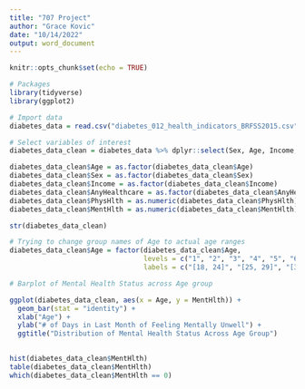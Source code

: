 ```yaml
---
title: "707 Project"
author: "Grace Kovic"
date: "10/14/2022"
output: word_document
---
```


```r
knitr::opts_chunk$set(echo = TRUE)
```

```r
# Packages
library(tidyverse)
library(ggplot2)
```

```r
# Import data 
diabetes_data = read.csv("diabetes_012_health_indicators_BRFSS2015.csv")
```

```r
# Select variables of interest
diabetes_data_clean = diabetes_data %>% dplyr::select(Sex, Age, Income, AnyHealthcare, PhysHlth, MentHlth)
```

```r
diabetes_data_clean$Age = as.factor(diabetes_data_clean$Age)
diabetes_data_clean$Sex = as.factor(diabetes_data_clean$Sex)
diabetes_data_clean$Income = as.factor(diabetes_data_clean$Income)
diabetes_data_clean$AnyHealthcare = as.factor(diabetes_data_clean$AnyHealthcare)
diabetes_data_clean$PhysHlth = as.numeric(diabetes_data_clean$PhysHlth)
diabetes_data_clean$MentHlth = as.numeric(diabetes_data_clean$MentHlth)

str(diabetes_data_clean)
```

```r
# Trying to change group names of Age to actual age ranges 
diabetes_data_clean$Age = factor(diabetes_data_clean$Age, 
                                 levels = c("1", "2", "3", "4", "5", "6", "7", "8", "9", "10", "11", "12", "13", "14"), 
                                 labels = c("[18, 24]", "[25, 29]", "[30, 34]", "[35, 39]", "[40, 44]", "[45, 49]", "[50, 54]", "[55, 59]", "[60, 64]", "[65, 69]", "[70, 74]", "[75, 79]", "80 or older", "Don't know/Refused/Missing"))

# Barplot of Mental Health Status across Age group 

ggplot(diabetes_data_clean, aes(x = Age, y = MentHlth)) + 
  geom_bar(stat = "identity") + 
  xlab("Age") + 
  ylab("# of Days in Last Month of Feeling Mentally Unwell") + 
  ggtitle("Distribution of Mental Health Status Across Age Group")
  
```
```r
hist(diabetes_data_clean$MentHlth)
table(diabetes_data_clean$MentHlth)
which(diabetes_data_clean$MentHlth == 0)
```

